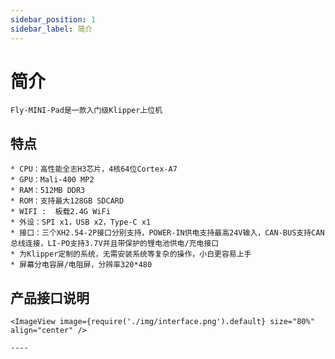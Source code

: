 ```yaml
---
sidebar_position: 1
sidebar_label: 简介
---
```



# 简介

    Fly-MINI-Pad是一款入门级Klipper上位机

## 特点

    * CPU：高性能全志H3芯片，4核64位Cortex-A7
    * GPU：Mali-400 MP2
    * RAM：512MB DDR3
    * ROM：支持最大128GB SDCARD
    * WIFI :  板载2.4G WiFi
    * 外设：SPI x1，USB x2，Type-C x1
    * 接口：三个XH2.54-2P接口分别支持，POWER-IN供电支持最高24V输入，CAN-BUS支持CAN总线连接，LI-PO支持3.7V并且带保护的锂电池供电/充电接口
    * 为Klipper定制的系统，无需安装系统等复杂的操作，小白更容易上手
    * 屏幕分电容屏/电阻屏，分辨率320*480

## 产品接口说明

    <ImageView image={require('./img/interface.png').default} size="80%" align="center" />

    ----